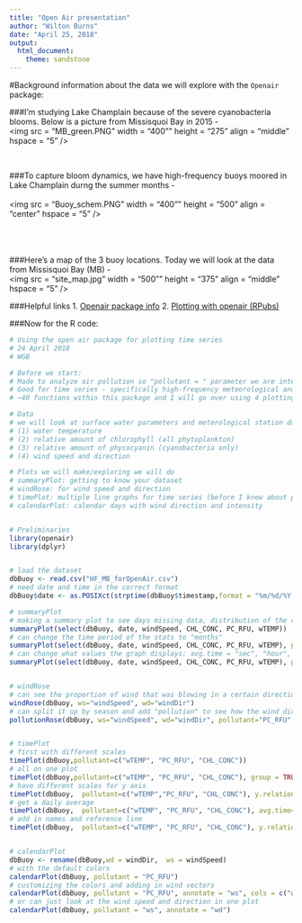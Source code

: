 ```yaml
---
title: "Open Air presentation"
author: "Wilton Burns"
date: "April 25, 2018"
output: 
  html_document: 
    theme: sandstone
---
```


#Background information about the data we will explore with the ` Openair` package: 
<br/>

###I'm studying Lake Champlain because of the severe cyanobacteria blooms. Below is a picture from Missisquoi Bay in 2015 - 
<br/>
<img src = "MB_green.PNG" width = "400"" height = "275" align = "middle" hspace = "5" />

<br/>

###To capture bloom dynamics, we have high-frequency buoys moored in Lake Champlain durng the summer months -  
<br/>
<img src = "Buoy_schem.PNG" width = "400"" height = "500" align = "center" hspace = "5" />
<br/>
<br/>
<br/>
<br/>

###Here's a map of the 3 buoy locations. Today we will look at the data from Missisquoi Bay (MB) - 
<br/>
<img src = "site_map.jpg" width = "500"" height = "375" align = "middle" hspace = "5" />
<br/>

###Helpful links 
1. [Openair package info](https://cran.r-project.org/web/packages/openair/openair.pdf)
2. [Plotting with openair (RPubs)](https://rpubs.com/NateByers/Openair)
<br/> 

###Now for the R code: 
```r
# Using the open air package for plotting time series 
# 24 April 2018 
# WGB 

# Before we start: 
# Made to analyze air pollution so "pollutant = " parameter we are interested in 
# Good for time series - specifically high-frequency meteorological and water quality data 
# ~40 functions within this package and I will go over using 4 plotting ones! 

# Data
# we will look at surface water parameters and meterological station data: 
# (1) water temperature
# (2) relative amount of chlorophyll (all phytoplankton)
# (3) relative amount of phycocyanin (cyanobacteria only)
# (4) wind speed and direction

# Plots we will make/exploring we will do
# summaryPlot: getting to know your dataset 
# windRose: for wind speed and direction
# timePlot: multiple line graphs for time series (before I knew about patchwork...)
# calendarPlot: calendar days with wind direction and intensity


# Preliminaries 
library(openair)
library(dplyr)


# load the dataset 
dbBuoy <- read.csv("HF_MB_forOpenAir.csv")
# need date and time in the correct format 
dbBuoy$date <- as.POSIXct(strptime(dbBuoy$timestamp,format = "%m/%d/%Y %H:%M", tz = "Etc/GMT-4"))

# summaryPlot
# making a summary plot to see days missing data, distribution of the data, and stats 
summaryPlot(select(dbBuoy, date, windSpeed, CHL_CONC, PC_RFU, wTEMP))
# can change the time period of the stats to "months" 
summaryPlot(select(dbBuoy, date, windSpeed, CHL_CONC, PC_RFU, wTEMP), period = "months")
# can change what values the graph displays: avg.time = "sec", "hour", "day" (default), "week", "month", "quarter", "year", or "2 month" etc. 
summaryPlot(select(dbBuoy, date, windSpeed, CHL_CONC, PC_RFU, wTEMP), period = "months", avg.time="week")


# windRose 
# can see the proportion of wind that was blowing in a certain direction for the dataset 
windRose(dbBuoy, ws="windSpeed", wd="windDir")
# can split it up by season and add "pollution" to see how the wind direction correlated to a parameter you're measuring
pollutionRose(dbBuoy, ws="windSpeed", wd="windDir", pollutant="PC_RFU", type="season")


# timePlot 
# first with different scales 
timePlot(dbBuoy,pollutant=c("wTEMP", "PC_RFU", "CHL_CONC"))
# all on one plot 
timePlot(dbBuoy,pollutant=c("wTEMP", "PC_RFU", "CHL_CONC"), group = TRUE)
# have different scales for y axis
timePlot(dbBuoy,  pollutant=c("wTEMP","PC_RFU", "CHL_CONC"), y.relation="free")
# get a daily average 
timePlot(dbBuoy,  pollutant=c("wTEMP", "PC_RFU", "CHL_CONC"), avg.time="day", y.relation="free")
# add in names and reference line 
timePlot(dbBuoy,  pollutant=c("wTEMP", "PC_RFU", "CHL_CONC"), y.relation="free", ref.y = list(h = 8, lty = 5), name.pol = c("water temp (C)", "PC (RFU)", "Chl (ug/L)"))


# calendarPlot
dbBuoy <- rename(dbBuoy,wd = windDir,  ws = windSpeed)
# with the default colors 
calendarPlot(dbBuoy, pollutant = "PC_RFU")
# customizing the colors and adding in wind vectors 
calendarPlot(dbBuoy, pollutant = "PC_RFU", annotate = "ws", cols = c("white", "dodgerblue", "dodgerblue3", "dodgerblue4"))
# or can just look at the wind speed and direction in one plot 
calendarPlot(dbBuoy, pollutant = "ws", annotate = "wd")

```

